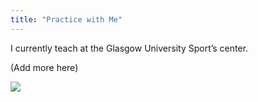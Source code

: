 ```yaml
---
title: "Practice with Me"
---
```


I currently teach at the Glasgow University Sport's center.

(Add more here)


![](assets/about.jpg)